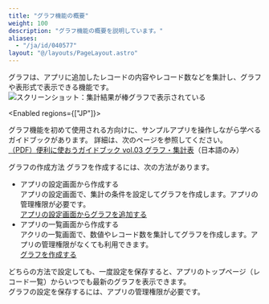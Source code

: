 ```yaml
---
title: "グラフ機能の概要"
weight: 100
description: "グラフ機能の概要を説明しています。"
aliases:
  - "/ja/id/040577"
layout: "@/layouts/PageLayout.astro"
---
```




グラフは、アプリに追加したレコードの内容やレコード数などを集計し、グラフや表形式で表示できる機能です。
<Img src="/k/kintone/img-ja/whatsgraph_img02.png" alt="スクリーンショット：集計結果が棒グラフで表示されている" />

<Enabled regions={["JP"]}>

<Hint>

グラフ機能を初めて使用される方向けに、サンプルアプリを操作しながら学べるガイドブックがあります。
詳細は、次のページを参照してください。  
[（PDF）便利に使おうガイドブック vol.03 グラフ・集計表](https://kintone.cybozu.co.jp/material/pdf/kintone_guidebook_vol03.pdf)（日本語のみ）

</Hint>

</Enabled>

<Heading id="report__index_10">グラフの作成方法</Heading>
グラフを作成するには、次の方法があります。

* アプリの設定画面から作成する  
  アプリの設定画面で、集計の条件を設定してグラフを作成します。アプリの管理権限が必要です。  
  [アプリの設定画面からグラフを追加する](/k/ja/id/040586.html)
* アプリの一覧画面から作成する  
  アクリの一覧画面で、数値やレコード数を集計してグラフを作成します。アプリの管理権限がなくても利用できます。  
  [グラフを作成する](/k/ja/id/040468.html)

どちらの方法で設定しても、一度設定を保存すると、アプリのトップページ（レコード一覧）からいつでも最新のグラフを表示できます。  
グラフの設定を保存するには、アプリの管理権限が必要です。
